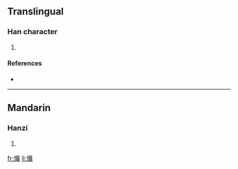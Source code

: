 ==Translingual==

===Han character===
{{Han char|rn=61|rad=心|as=15|sn=18|four=9603<sub>2</sub>|canj=心日廿水 (PATE)}}

# {{defn|Han|sort=心15}}

====References====
* {{Han ref|kx=0407.180|dkj=11401|dj=0748.100|hdz=42367.080|uh=61EA|ud=25066|bh=EFCC|bd=61388}}

----

==Mandarin==

===Hanzi===
{{cmn-hanzi|pin=[[bó]] ([[bo2]])|wg=po<sup>2</sup>}}

# {{defn|Mandarin|sort=心15}}

[[fr:懪]]
[[li:懪]]